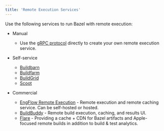 ```yaml
---
title: 'Remote Execution Services'
---
```



Use the following services to run Bazel with remote execution:

*   Manual

    * Use the [gRPC protocol](https://github.com/bazelbuild/remote-apis)
      directly to create your own remote execution service.

*   Self-service

    * [Buildbarn](https://github.com/buildbarn)
    * [Buildfarm](https://github.com/bazelbuild/bazel-buildfarm)
    * [BuildGrid](https://gitlab.com/BuildGrid/buildgrid)
    * [Scoot](https://github.com/twitter/scoot)

*   Commercial

    * [EngFlow Remote Execution](https://www.engflow.com) - Remote execution
      and remote caching service. Can be self-hosted or hosted.
    * [BuildBuddy](https://www.buildbuddy.io) - Remote build execution,
      caching, and results UI.
    * [Flare](https://www.flare.build) - Providing a cache + CDN for Bazel
      artifacts and Apple-focused remote builds in addition to build & test
      analytics.
